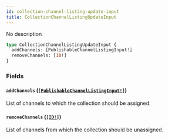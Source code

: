 ```yaml
---
id: collection-channel-listing-update-input
title: CollectionChannelListingUpdateInput
---
```


No description

```graphql
type CollectionChannelListingUpdateInput {
  addChannels: [PublishableChannelListingInput!]
  removeChannels: [ID!]
}
```

### Fields

#### `addChannels` ([`[PublishableChannelListingInput!]`](/docs/developer/api-reference/inputs/publishable-channel-listing-input))

List of channels to which the collection should be assigned.

#### `removeChannels` ([`[ID!]`](/docs/developer/api-reference/scalars/id))

List of channels from which the collection should be unassigned.
